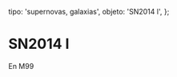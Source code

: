 
  tipo: 'supernovas, galaxias',
  objeto: 'SN2014 l',
};

# SN2014 l

En M99

<Imagen
  src="registro/sn2014-l_20140307_sn2014l_20140307_i88.jpg"
  fecha="20140307"
/>